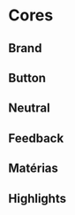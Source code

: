 
<Meta title="Design Tokens/Cores" />

# Cores

## Brand

<DesignTokenDocBlock 
    categoryName="Colors brand" 
    viewType="card" 
    showSearch={false}
/>

## Button

<DesignTokenDocBlock 
    categoryName="Colors button" 
    viewType="card" 
    showSearch={false}
/>

## Neutral

<DesignTokenDocBlock 
    categoryName="Colors neutral" 
    viewType="card" 
    showSearch={false}
/>

## Feedback

<DesignTokenDocBlock 
    categoryName="Colors feedback" 
    viewType="card" 
    showSearch={false}
/>

## Matérias

<DesignTokenDocBlock 
    categoryName="Colors materias" 
    viewType="card" 
    showSearch={false}
/>

## Highlights

<DesignTokenDocBlock 
    categoryName="Colors highlights" 
    viewType="card" 
    showSearch={false}
/>
